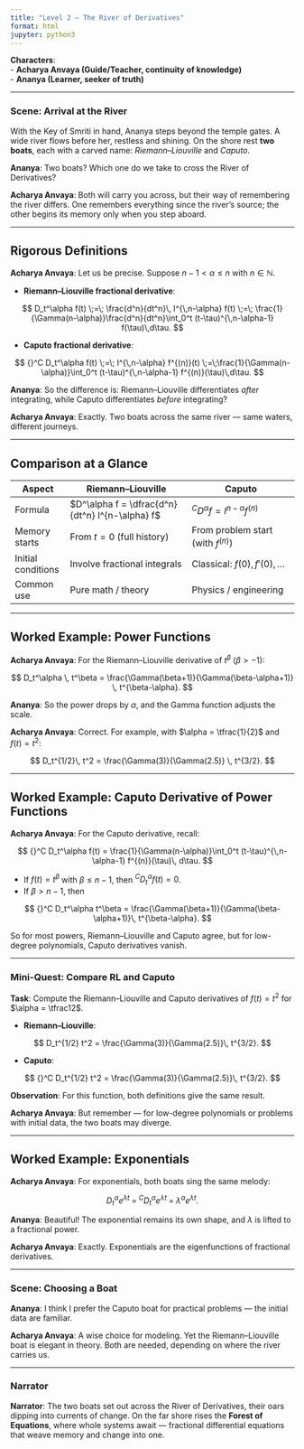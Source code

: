 ```yaml
---
title: "Level 2 – The River of Derivatives"
format: html
jupyter: python3
---
```


**Characters**:  
- **Acharya Anvaya (Guide/Teacher, continuity of knowledge)**  
- **Ananya (Learner, seeker of truth)**

---

### Scene: Arrival at the River

With the Key of Smriti in hand, Ananya steps beyond the temple gates. A wide river flows before her, restless and shining. On the shore rest **two boats**, each with a carved name: *Riemann–Liouville* and *Caputo*.

**Ananya**: Two boats? Which one do we take to cross the River of Derivatives?

**Acharya Anvaya**: Both will carry you across, but their way of remembering the river differs. One remembers everything since the river’s source; the other begins its memory only when you step aboard.

---

## Rigorous Definitions

**Acharya Anvaya**: Let us be precise. Suppose $n-1 < \alpha \leq n$ with $n \in \mathbb{N}$.

- **Riemann–Liouville fractional derivative**:

$$
D_t^\alpha f(t) \;=\; \frac{d^n}{dt^n}\, I^{\,n-\alpha} f(t)
\;=\; \frac{1}{\Gamma(n-\alpha)}\frac{d^n}{dt^n}\int_0^t (t-\tau)^{\,n-\alpha-1} f(\tau)\,d\tau.
$$

- **Caputo fractional derivative**:

$$
{}^C D_t^\alpha f(t) \;=\;
I^{\,n-\alpha} f^{(n)}(t)
\;=\;\frac{1}{\Gamma(n-\alpha)}\int_0^t (t-\tau)^{\,n-\alpha-1} f^{(n)}(\tau)\,d\tau.
$$

**Ananya**: So the difference is: Riemann–Liouville differentiates *after* integrating, while Caputo differentiates *before* integrating?

**Acharya Anvaya**: Exactly. Two boats across the same river — same waters, different journeys.

---

## Comparison at a Glance

| Aspect             | Riemann–Liouville                          | Caputo                                |
|--------------------|--------------------------------------------|---------------------------------------|
| Formula            | $D^\alpha f = \dfrac{d^n}{dt^n} I^{n-\alpha} f$ | ${}^C D^\alpha f = I^{n-\alpha} f^{(n)}$ |
| Memory starts      | From $t=0$ (full history)                  | From problem start (with $f^{(n)}$)   |
| Initial conditions | Involve fractional integrals               | Classical: $f(0), f'(0), \dots$       |
| Common use         | Pure math / theory                        | Physics / engineering                 |

---

## Worked Example: Power Functions

**Acharya Anvaya**: For the Riemann–Liouville derivative of $t^\beta$ ($\beta > -1$):

$$
D_t^\alpha \, t^\beta = \frac{\Gamma(\beta+1)}{\Gamma(\beta-\alpha+1)} \, t^{\beta-\alpha}.
$$

**Ananya**: So the power drops by $\alpha$, and the Gamma function adjusts the scale.

**Acharya Anvaya**: Correct. For example, with $\alpha = \tfrac{1}{2}$ and $f(t)=t^2$:

$$
D_t^{1/2}\, t^2 = \frac{\Gamma(3)}{\Gamma(2.5)} \, t^{3/2}.
$$

---

## Worked Example: Caputo Derivative of Power Functions

**Acharya Anvaya**: For the Caputo derivative, recall:

$$
{}^C D_t^\alpha f(t) =
\frac{1}{\Gamma(n-\alpha)}\int_0^t (t-\tau)^{\,n-\alpha-1} f^{(n)}(\tau)\, d\tau.
$$

- If $f(t) = t^\beta$ with $\beta \leq n-1$, then ${}^C D_t^\alpha f(t) = 0$.  
- If $\beta > n-1$, then

$$
{}^C D_t^\alpha t^\beta
= \frac{\Gamma(\beta+1)}{\Gamma(\beta-\alpha+1)}\, t^{\beta-\alpha}.
$$

So for most powers, Riemann–Liouville and Caputo agree, but for low-degree polynomials, Caputo derivatives vanish.

---

### Mini-Quest: Compare RL and Caputo

**Task**: Compute the Riemann–Liouville and Caputo derivatives of $f(t)=t^2$ for $\alpha = \tfrac12$.

- **Riemann–Liouville**:

$$
D_t^{1/2} t^2 = \frac{\Gamma(3)}{\Gamma(2.5)}\, t^{3/2}.
$$

- **Caputo**:

$$
{}^C D_t^{1/2} t^2 = \frac{\Gamma(3)}{\Gamma(2.5)}\, t^{3/2}.
$$

**Observation**: For this function, both definitions give the same result.

**Acharya Anvaya**: But remember — for low-degree polynomials or problems with initial data, the two boats may diverge.

---

## Worked Example: Exponentials

**Acharya Anvaya**: For exponentials, both boats sing the same melody:

$$
D_t^\alpha e^{\lambda t} \;=\; {}^C D_t^\alpha e^{\lambda t} \;=\; \lambda^\alpha e^{\lambda t}.
$$

**Ananya**: Beautiful! The exponential remains its own shape, and $\lambda$ is lifted to a fractional power.

**Acharya Anvaya**: Exactly. Exponentials are the eigenfunctions of fractional derivatives.

---

### Scene: Choosing a Boat

**Ananya**: I think I prefer the Caputo boat for practical problems — the initial data are familiar.

**Acharya Anvaya**: A wise choice for modeling. Yet the Riemann–Liouville boat is elegant in theory. Both are needed, depending on where the river carries us.

---

### Narrator

**Narrator**: The two boats set out across the River of Derivatives, their oars dipping into currents of change. On the far shore rises the **Forest of Equations**, where whole systems await — fractional differential equations that weave memory and change into one.
